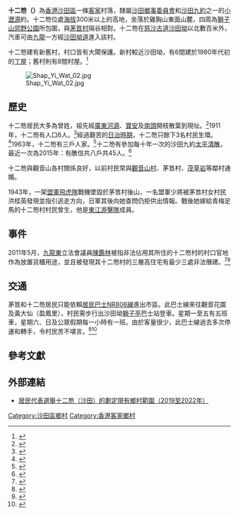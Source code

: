'''十二笏（{{Lang-en|Shap Yi Wat}}）'''為[[香港|香港]][[沙田區|沙田區]]一條[[客家|客家]]村落，隸屬[[沙田鄉事委員會|沙田鄉事委員會]]和[[沙田九約|沙田九約]]之一的[[小瀝源|小瀝源]]約。十二笏位處[[海拔|海拔]]300米以上的高地，坐落於雞胸山東面山麓，四周為[[獅子山郊野公園|獅子山郊野公園]]所包圍，與[[茅笪|茅笪村]]隔谷相對。十二笏在[[慈沙古道|慈沙古道]][[沙田坳|沙田坳]]以北數百米外，汽車可由[[九龍|九龍]]一方經[[沙田坳道|沙田坳道]]進入該村。

十二笏建有新舊村，村口皆有大閘保護。新村較近沙田坳，有6間建於1980年代初的[[丁屋|丁屋]]；舊村則有8間村屋。<ref>{{Cite web |title= |url=https://hkhiso.itsc.cuhk.edu.hk/history/gallery/34 |website=十二笏村}}</ref>

[[File:Shap_Yi_Wat_02.jpg|thumb]]

== 歷史 ==
十二笏居民大多為曾姓，祖先經[[廣東|廣東]][[河源|河源]]、[[寶安|寶安]]及[[南頭|南頭]]開枝散葉到現址。<ref>{{Cite web |title=十二笏 - 沙田今昔 - 馬鞍山民康促進會 |url=https://mos.hk/shatin/10/22/72 |website=mos.hk |access-date=2022-06-23}}</ref>1911年，十二笏有人口6人。<ref>{{Cite web |title=Sessional Papers 1911, Papers laid before the Legislative Council of Hongkong 1911 |url=https://www.hkmemory.hk/collections/prewar_industry/All_Items/prewar_industry_prints/201106/t20110613_47303_cht.html}}</ref>經過艱苦的[[香港日佔時期|日治時期]]，十二笏只餘下3名村民生環。<ref>{{Cite book|title=Settlement, life, and politics : understanding the traditional New Territories|last=Patrick H. Hase.|publisher=City University of Hong Kong Press|year=2020}}</ref>1963年，十二笏有三戶人家。<ref>{{Cite web |date=1963-05-10 |title=早造失收村民大感焦慮 理民官陸端下鄉訪村民 |url=https://mmis.hkpl.gov.hk/coverpage/-/coverpage/view?_coverpage_WAR_mmisportalportlet_hsf=%E8%8C%85%E7%AC%AA&p_r_p_-1078056564_c=QF757YsWv5%2FH7zGe%2FKF%2BFD1Y5QaJtpN5&_coverpage_WAR_mmisportalportlet_o=8&_coverpage_WAR_mmisportalportlet_actual_q=%28%20%28%20allTermsMandatory%3A%28true%29%20OR+all_dc.title%3A%28%E8%8C%85%E7%AC%AA%29%20OR+all_dc.creator%3A%28%E8%8C%85%E7%AC%AA%29%20OR+all_dc.contributor%3A%28%E8%8C%85%E7%AC%AA%29%20OR+all_dc.subject%3A%28%E8%8C%85%E7%AC%AA%29%20OR+fulltext%3A%28%E8%8C%85%E7%AC%AA%29%20OR+all_dc.description%3A%28%E8%8C%85%E7%AC%AA%29%20%29%20%29&_coverpage_WAR_mmisportalportlet_sort_field=dc.publicationdate_bsort&_coverpage_WAR_mmisportalportlet_sort_order=asc |publisher=華僑日報}}</ref>十二笏有參加每十年一次的沙田九約[[太平清醮|太平清醮]]，最近一次為2015年：有醮信共八戶共45人。<ref>{{Cite web |last=Wongtree |date=2015-11-28 |title=2015年沙田九約十年一屆太平清醮 |url=https://newbearland.blogspot.com/2015/11/2015_28.html |website=Welcome to the bearland |access-date=2022-06-23}}</ref>

十二笏與觀音山各村關係良好，以前村民常與[[觀音山_(沙田)|觀音山村]]、茅笪村、[[茂草岩|茂草岩]]等鄰村通婚。

1943年，一架[[盟軍|盟軍]][[飛虎隊|飛虎隊]]戰機墜毀於茅笪村後山，一名盟軍少將被茅笪村女村民洪桂英發現並指引逃走方向，日軍其後向她查問仍拒供出情報。戰後她嫁給青梅足馬的十二笏村村民曾生，他是[[東江游擊隊|東江游擊隊]]成員。

==事件==
2011年5月，[[九龍東選區_(1998年至2020年)|九龍東]]立法會議員[[陳鑑林|陳鑑林]]被指非法佔用其所住的十二笏村的村口官地作為放置貨櫃用途，並且被發現其十二笏村的三層高住宅有最少三處非法僭建。<ref>{{Cite web |title=陳鑑林惡霸官地 知法犯法 丁屋僭建 |url=http://mos.hk/shatin/10/22/75 |archive-url=https://web.archive.org/web/20181003183604/http://mos.hk/shatin/10/22/75 |archive-date=2018-10-03 |accessdate=2015-09-03 |dead-url=no}}</ref><ref>{{Cite web |title=外父做村長　一家霸道 |url=http://hk.apple.nextmedia.com/news/art/20110513/15250193 |archive-url=https://web.archive.org/web/20160304222654/http://hk.apple.nextmedia.com/news/art/20110513/15250193 |archive-date=2016-03-04 |accessdate=2015-09-03 |dead-url=no}}</ref>

== 交通 ==
茅笪和十二笏居民只能依賴[[居民巴士NR806線|居民巴士NR806線]]進出市區。此巴士線來往觀音花園及黃大仙（盈鳳里），村民需步行出沙田坳[[獅子亭|獅子亭]]巴士站登車。星期一至五有五班車，星期六、日及公眾假期每一小時有一班。由於客量很少，此巴士線過去多次停運和轉手，令村民苦不堪言。<ref>{{Cite web |title=觀音山村恐成「孤島」 - 東方日報 |url=https://orientaldaily.on.cc/cnt/news/20130710/00176_012.html |website=orientaldaily.on.cc |access-date=2022-06-22}}</ref><ref>{{Cite web |date=2018-12-20 |title=探射燈：山村邨巴停運 居民無助運署袖手 |url=https://hk.on.cc/hk/bkn/cnt/news/20181220/bkn-20181220045800788-1220_00822_001.html |website=on.cc東網 |language=zh-hk |access-date=2022-06-22}}</ref>

== 參考文獻 ==
<references group=""></references>

== 外部連結 ==

* [https://www.had.gov.hk/rre/images/village_map2326/R/r-st-22.pdf 居民代表選舉十二笏（沙田）的劃定現有鄉村範圍（2019至2022年）]

[[Category:沙田區鄉村|Category:沙田區鄉村]]
[[Category:香港客家鄉村|Category:香港客家鄉村]]